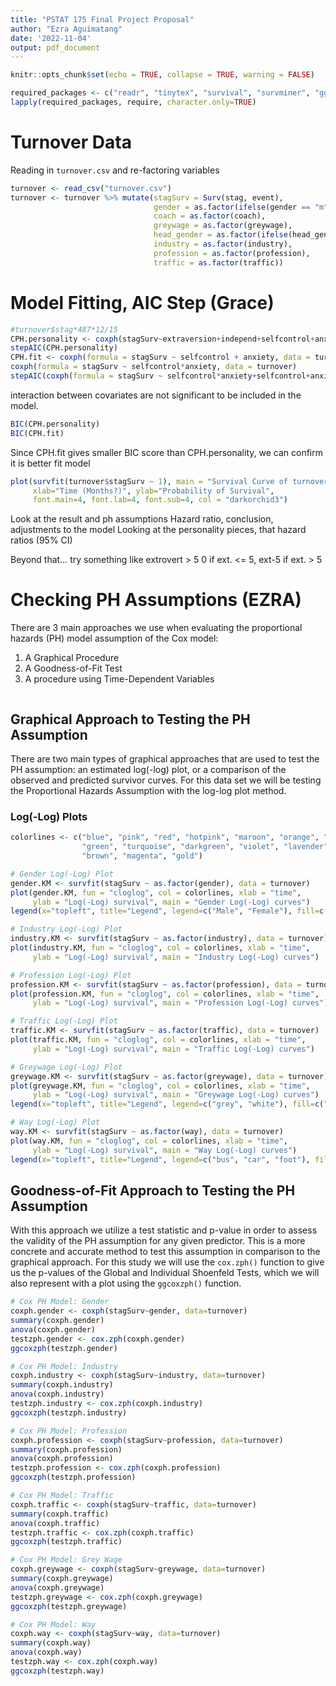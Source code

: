 ```yaml
---
title: "PSTAT 175 Final Project Proposal"
author: "Ezra Aguimatang"
date: '2022-11-04'
output: pdf_document
---
```


```r
knitr::opts_chunk$set(echo = TRUE, collapse = TRUE, warning = FALSE)
```
```r
required_packages <- c("readr", "tinytex", "survival", "survminer", "ggplot2", "tidyr", "MASS")
lapply(required_packages, require, character.only=TRUE)
```

# Turnover Data
Reading in `turnover.csv` and re-factoring variables
```r
turnover <- read_csv("turnover.csv")
turnover <- turnover %>% mutate(stagSurv = Surv(stag, event),
                                gender = as.factor(ifelse(gender == "m","Male","Female")),
                                coach = as.factor(coach),
                                greywage = as.factor(greywage),
                                head_gender = as.factor(ifelse(head_gender == "m","Male","Female")),
                                industry = as.factor(industry),
                                profession = as.factor(profession),
                                traffic = as.factor(traffic))
```

# Model Fitting, AIC Step (Grace)
```r
#turnover$stag*487*12/15
CPH.personality <- coxph(stagSurv~extraversion+independ+selfcontrol+anxiety+novator,turnover)
stepAIC(CPH.personality)
CPH.fit <- coxph(formula = stagSurv ~ selfcontrol + anxiety, data = turnover)
coxph(formula = stagSurv ~ selfcontrol*anxiety, data = turnover)
stepAIC(coxph(formula = stagSurv ~ selfcontrol*anxiety+selfcontrol+anxiety, data = turnover))
```
interaction between covariates are not significant to be included in the model.

```r
BIC(CPH.personality)
BIC(CPH.fit)
```
Since CPH.fit gives smaller BIC score than CPH.personality, we can confirm it is better fit model

```r
plot(survfit(turnover$stagSurv ~ 1), main = "Survival Curve of turnover time",
     xlab="Time (Months?)", ylab="Probability of Survival",
     font.main=4, font.lab=4, font.sub=4, col = "darkorchid3")
```

Look at the result and ph assumptions
Hazard ratio, conclusion, adjustments to the model
Looking at the personality pieces, that hazard ratios (95% CI)

Beyond that... try something like
extrovert > 5
0     if ext. <= 5, 
ext-5 if ext. > 5

\newpage

# Checking PH Assumptions (EZRA)

There are 3 main approaches we use when evaluating the proportional hazards (PH) model assumption of the Cox model:  
  
  1. A Graphical Procedure  
  2. A Goodness-of-Fit Test  
  3. A procedure using Time-Dependent Variables  

```r
```

## Graphical Approach to Testing the PH Assumption

There are two main types of graphical approaches that are used to test the PH assumption: an estimated log(-log) plot, or a comparison of the observed and predicted survivor curves. For this data set we will be testing the Proportional Hazards Assumption with the log-log plot method.

\newpage

### Log(-Log) Plots
```r
colorlines <- c("blue", "pink", "red", "hotpink", "maroon", "orange", "yellow", 
                "green", "turquoise", "darkgreen", "violet", "lavender", "black", 
                "brown", "magenta", "gold")

# Gender Log(-Log) Plot
gender.KM <- survfit(stagSurv ~ as.factor(gender), data = turnover)
plot(gender.KM, fun = "cloglog", col = colorlines, xlab = "time",
     ylab = "Log(-Log) survival", main = "Gender Log(-Log) curves")
legend(x="topleft", title="Legend", legend=c("Male", "Female"), fill=c("blue", "pink"))

# Industry Log(-Log) Plot
industry.KM <- survfit(stagSurv ~ as.factor(industry), data = turnover)
plot(industry.KM, fun = "cloglog", col = colorlines, xlab = "time",
     ylab = "Log(-Log) survival", main = "Industry Log(-Log) curves")

# Profession Log(-Log) Plot
profession.KM <- survfit(stagSurv ~ as.factor(profession), data = turnover)
plot(profession.KM, fun = "cloglog", col = colorlines, xlab = "time",
     ylab = "Log(-Log) survival", main = "Profession Log(-Log) curves")

# Traffic Log(-Log) Plot
traffic.KM <- survfit(stagSurv ~ as.factor(traffic), data = turnover)
plot(traffic.KM, fun = "cloglog", col = colorlines, xlab = "time",
     ylab = "Log(-Log) survival", main = "Traffic Log(-Log) curves")

# Greywage Log(-Log) Plot
greywage.KM <- survfit(stagSurv ~ as.factor(greywage), data = turnover)
plot(greywage.KM, fun = "cloglog", col = colorlines, xlab = "time",
     ylab = "Log(-Log) survival", main = "Greywage Log(-Log) curves")
legend(x="topleft", title="Legend", legend=c("grey", "white"), fill=c("blue", "pink"))

# Way Log(-Log) Plot
way.KM <- survfit(stagSurv ~ as.factor(way), data = turnover)
plot(way.KM, fun = "cloglog", col = colorlines, xlab = "time",
     ylab = "Log(-Log) survival", main = "Way Log(-Log) curves")
legend(x="topleft", title="Legend", legend=c("bus", "car", "foot"), fill=c("blue", "pink", "red"))
```

\newpage

## Goodness-of-Fit Approach to Testing the PH Assumption

With this approach we utilize a test statistic and p-value in order to assess the validity of the PH assumption for any given predictor. This is a more concrete and accurate method to test this assumption in comparison to the graphical approach. For this study we will use the `cox.zph()` function to give us the p-values of the Global and Individual Shoenfeld Tests, which we will also represent with a plot using the `ggcoxzph()` function.

```r
# Cox PH Model: Gender
coxph.gender <- coxph(stagSurv~gender, data=turnover)
summary(coxph.gender)
anova(coxph.gender)
testzph.gender <- cox.zph(coxph.gender)
ggcoxzph(testzph.gender)

# Cox PH Model: Industry
coxph.industry <- coxph(stagSurv~industry, data=turnover)
summary(coxph.industry)
anova(coxph.industry)
testzph.industry <- cox.zph(coxph.industry)
ggcoxzph(testzph.industry)

# Cox PH Model: Profession
coxph.profession <- coxph(stagSurv~profession, data=turnover)
summary(coxph.profession)
anova(coxph.profession)
testzph.profession <- cox.zph(coxph.profession)
ggcoxzph(testzph.profession)

# Cox PH Model: Traffic
coxph.traffic <- coxph(stagSurv~traffic, data=turnover)
summary(coxph.traffic)
anova(coxph.traffic)
testzph.traffic <- cox.zph(coxph.traffic)
ggcoxzph(testzph.traffic)

# Cox PH Model: Grey Wage
coxph.greywage <- coxph(stagSurv~greywage, data=turnover)
summary(coxph.greywage)
anova(coxph.greywage)
testzph.greywage <- cox.zph(coxph.greywage)
ggcoxzph(testzph.greywage)

# Cox PH Model: Way
coxph.way <- coxph(stagSurv~way, data=turnover)
summary(coxph.way)
anova(coxph.way)
testzph.way <- cox.zph(coxph.way)
ggcoxzph(testzph.way)
```














